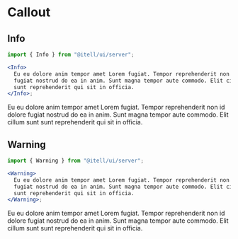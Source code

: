 # Callout

## Info

```jsx
import { Info } from "@itell/ui/server";

<Info>
  Eu eu dolore anim tempor amet Lorem fugiat. Tempor reprehenderit non id dolore
  fugiat nostrud do ea in anim. Sunt magna tempor aute commodo. Elit cillum sunt
  sunt reprehenderit qui sit in officia.
</Info>;
```


<Info>
  Eu eu dolore anim tempor amet Lorem fugiat. Tempor reprehenderit non id dolore
  fugiat nostrud do ea in anim. Sunt magna tempor aute commodo. Elit cillum sunt
  sunt reprehenderit qui sit in officia.
</Info>

## Warning

```jsx
import { Warning } from "@itell/ui/server";

<Warning>
  Eu eu dolore anim tempor amet Lorem fugiat. Tempor reprehenderit non id dolore
  fugiat nostrud do ea in anim. Sunt magna tempor aute commodo. Elit cillum sunt
  sunt reprehenderit qui sit in officia.
</Warning>;
```


<Warning>
  Eu eu dolore anim tempor amet Lorem fugiat. Tempor reprehenderit non id dolore
  fugiat nostrud do ea in anim. Sunt magna tempor aute commodo. Elit cillum sunt
  sunt reprehenderit qui sit in officia.
</Warning>
